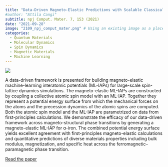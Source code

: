 ```yaml
---
title: "Data-Driven Magneto-Elastic Predictions with Scalable Classical Spin-Lattice Dynamics"
#author: "Attila Cangi"
subtitle: npj Comput. Mater. 7, 153 (2021)
date: "2021-09-28"
image: "2109_npj_comput_mater.png" # Using an existing image as a placeholder
categories:
  - Quantum Materials
  - Molecular Dynamics
  - Spin Dynamics
  - Magnetic Materials
  - Machine Learning
---
```

![](2109_npj_comput_mater.png){.course-thumbnail}

A data-driven framework is presented for building magneto-elastic machine-learning interatomic potentials (ML-IAPs) for large-scale spin-lattice dynamics simulations. The magneto-elastic ML-IAPs are constructed by coupling a collective atomic spin model with an ML-IAP. Together they represent a potential energy surface from which the mechanical forces on the atoms and the precession dynamics of the atomic spins are computed. Both the atomic spin model and the ML-IAP are parametrized on data from first-principles calculations. We demonstrate the efficacy of our data-driven framework across magneto-structural phase transitions by generating a magneto-elastic ML-IAP for α-iron. The combined potential energy surface yields excellent agreement with first-principles magneto-elastic calculations and quantitative predictions of diverse materials properties including bulk modulus, magnetization, and specific heat across the ferromagnetic–paramagnetic phase transition.


[Read the paper](https://doi.org/10.1038/s41524-021-00617-2){target="_blank"}
